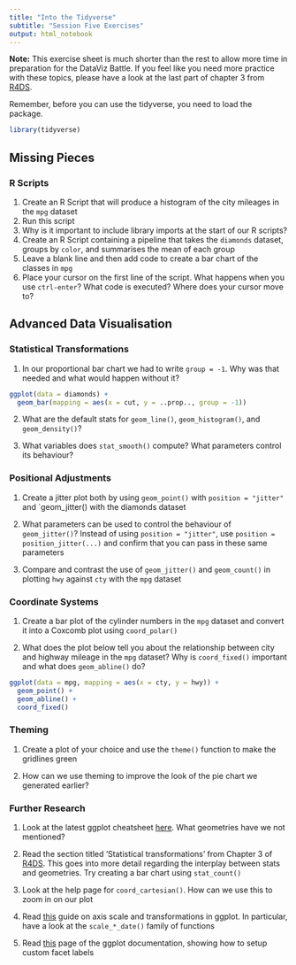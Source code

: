 ---
title: "Into the Tidyverse"
subtitle: "Session Five Exercises"
output: html_notebook
---

**Note:** This exercise sheet is much shorter than the rest to allow more time in preparation for the DataViz Battle. If you feel like you need more practice with these topics, please have a look at the last part of chapter 3 from [R4DS](https://r4ds.had.co.nz/data-visualisation.html).

Remember, before you can use the tidyverse, you need to load the package.

```{r message=FALSE}
library(tidyverse)
```

## Missing Pieces

### R Scripts

1. Create an R Script that will produce a histogram of the city mileages in the `mpg` dataset
2. Run this script
3. Why is it important to include library imports at the start of our R scripts?
4. Create an R Script containing a pipeline that takes the `diamonds` dataset, groups by `color`, and summarises the mean of each group
5. Leave a blank line and then add code to create a bar chart of the classes in `mpg`
6. Place your cursor on the first line of the script. What happens when you use `ctrl-enter`? What code is executed? Where does your cursor move to?


## Advanced Data Visualisation

### Statistical Transformations

1. In our proportional bar chart we had to write `group = -1`. Why was that needed and what would happen without it?

```{r eval=FALSE}
ggplot(data = diamonds) +
  geom_bar(mapping = aes(x = cut, y = ..prop.., group = -1))
```

2. What are the default stats for `geom_line()`, `geom_histogram()`, and `geom_density()`?

3. What variables does `stat_smooth()` compute? What parameters control its behaviour?

### Positional Adjustments

1. Create a jitter plot both by using `geom_point()` with `position = "jitter"` and `geom_jitter() with the diamonds dataset

2. What parameters can be used to control the behaviour of `geom_jitter()`? Instead of using `position = "jitter"`, use `position = position_jitter(...)` and confirm that you can pass in these same parameters

3. Compare and contrast the use of `geom_jitter()` and `geom_count()` in plotting `hwy` against `cty` with the `mpg` dataset

### Coordinate Systems

1. Create a bar plot of the cylinder numbers in the `mpg` dataset and convert it into a Coxcomb plot using `coord_polar()`

2. What does the plot below tell you about the relationship between city and highway mileage in the `mpg` dataset? Why is `coord_fixed()` important and what does `geom_abline()` do?

```{r}
ggplot(data = mpg, mapping = aes(x = cty, y = hwy)) +
  geom_point() + 
  geom_abline() +
  coord_fixed()
```

### Theming

1. Create a plot of your choice and use the `theme()` function to make the gridlines green

2. How can we use theming to improve the look of the pie chart we generated earlier?


### Further Research

1. Look at the latest ggplot cheatsheet [here](https://rstudio.com/wp-content/uploads/2016/11/ggplot2-cheatsheet-2.1.pdf). What geometries have we not mentioned? 

2. Read the section titled 'Statistical transformations' from Chapter 3 of [R4DS](https://r4ds.had.co.nz/data-visualisation.html). This goes into more detail regarding the interplay between stats and geometries. Try creating a bar chart using `stat_count()`

3. Look at the help page for `coord_cartesian()`. How can we use this to zoom in on our plot

4. Read [this](http://www.sthda.com/english/wiki/ggplot2-axis-scales-and-transformations) guide on axis scale and transformations in ggplot. In particular, have a look at the `scale_*_date()` family of functions

5. Read [this](https://ggplot2.tidyverse.org/reference/labeller.html) page of the ggplot documentation, showing how to setup custom facet labels